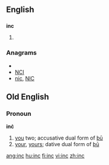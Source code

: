 ==English==

==={{acronym}}===
'''inc'''

# {{chiefly|North American}} {{alternative spelling of|Inc}}

===Anagrams===
* {{alphagram|cin}}
* [[NCI#English|NCI]]
* [[nic#English|nic]], [[NIC#English|NIC]]

==Old English==

===Pronoun===
'''inċ'''

# [[you]] two; accusative dual form of [[þū]]
# [[your]], [[yours]]; dative dual form of [[þū]]

[[ang:inc]]
[[hu:inc]]
[[fi:inc]]
[[vi:inc]]
[[zh:inc]]